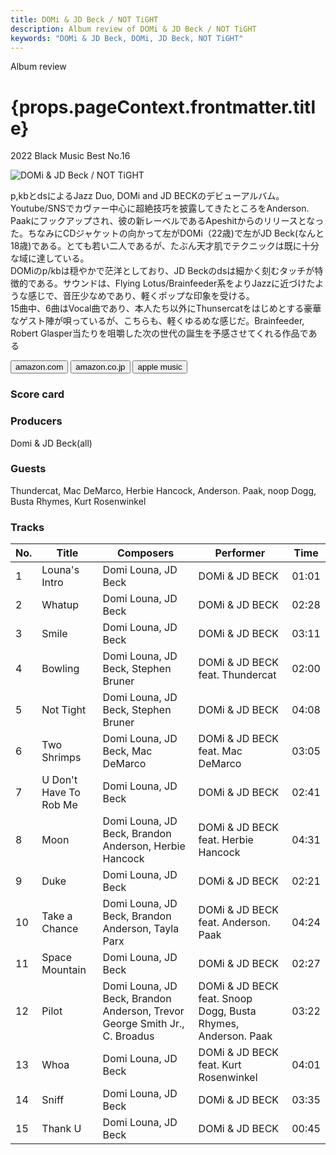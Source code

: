 ```yaml
---
title: DOMi & JD Beck / NOT TiGHT
description: Album review of DOMi & JD Beck / NOT TiGHT
keywords: "DOMi & JD Beck, DOMi, JD Beck, NOT TiGHT"
---
```





<p className="largeP">Album review</p>
<h1 className="h1--no--margin">{props.pageContext.frontmatter.title}</h1>
<p className="largeP">
  <Link to="/best50/2022/">2022 Black Music Best No.16</Link>
</p>

<Row  className="image-card-group">
	<Column colMd={3} colLg={4} noGutterMdLeft="">
       <ImageCard>

![DOMi & JD Beck / NOT TiGHT](../../images/cd/domiandjdbeck1L.jpg)

</ImageCard>
	</Column>
	<Column colMd={4} colLg={8} noGutterMdLeft="">
	<p>
		p,kbとdsによるJazz Duo, DOMi and JD BECKのデビューアルバム。Youtube/SNSでカヴァー中心に超絶技巧を披露してきたところをAnderson. Paakにフックアップされ、彼の新レーベルであるApeshitからのリリースとなった。ちなみにCDジャケットの向かって左がDOMi（22歳)で左がJD Beck(なんと18歳)である。とても若い二人であるが、たぶん天才肌でテクニックは既に十分な域に達している。
		<br/>DOMiのp/kbは穏やかで茫洋としており、JD Beckのdsは細かく刻むタッチが特徴的である。サウンドは、Flying Lotus/Brainfeeder系をよりJazzに近づけたような感じで、音圧少なめであり、軽くポップな印象を受ける。
		<br/>15曲中、6曲はVocal曲であり、本人たち以外にThunsercatをはじめとする豪華なゲスト陣が唄っているが、こちらも、軽くゆるめな感じだ。Brainfeeder, Robert Glasper当たりを咀嚼した次の世代の誕生を予感させてくれる作品である
		</p>
	<div>
	  <Button className="button-right-mergin"  href="https://amzn.to/3k24sBf" renderIcon={ArrowUpRight} size='sm' kind='primary'>
      amazon.com
    </Button>
    <Button className="button-right-mergin"  href="https://amzn.to/3GwMUoq" renderIcon={ArrowUpRight} size='sm' kind='secondary'>
      amazon.co.jp
    </Button>
		<Button className="button-right-mergin"  href="https://apple.co/3Go9TBJ" renderIcon={ArrowUpRight} size='sm' kind='tertiary'>
      apple music
    </Button>
		<AdvJS2/>
	</div>
	</Column>
</Row>
<Row >
	<Column colMd={4} colLg={4} noGutterMdLeft="">
		<div>
    	<h3>Score card</h3>
			<SliderJS1 value="5" />
    	<SliderJS2 value="1" />
			<SliderJS3 value="2" />
    	<SliderJS4 value="9" />
		</div>
	</Column>
	<Column colMd={8} colLg={8} noGutterMdLeft="">
		<div>
			<h3>Producers</h3>
			<p>
				Domi & JD Beck(all)
			</p>
			<h3>Guests</h3>
			<p>
				Thundercat, Mac DeMarco, Herbie Hancock, Anderson. Paak, noop Dogg, Busta Rhymes, Kurt Rosenwinkel
			</p>
		</div>
	</Column>
</Row>

<h3>Tracks</h3>

| No. | Title                  | Composers                                                                  | Performer                                                     | Time  |
| --- | ---------------------- | -------------------------------------------------------------------------- | ------------------------------------------------------------- | ----- |
| 1   | Louna's Intro          | Domi Louna, JD Beck                                                        | DOMi & JD BECK                                                | 01:01 |
| 2   | Whatup                 | Domi Louna, JD Beck                                                        | DOMi & JD BECK                                                | 02:28 |
| 3   | Smile                  | Domi Louna, JD Beck                                                        | DOMi & JD BECK                                                | 03:11 |
| 4   | Bowling                | Domi Louna, JD Beck, Stephen Bruner                                        | DOMi & JD BECK feat. Thundercat                               | 02:00 |
| 5   | Not Tight              | Domi Louna, JD Beck, Stephen Bruner                                        | DOMi & JD BECK                                                | 04:08 |
| 6   | Two Shrimps            | Domi Louna, JD Beck, Mac DeMarco                                           | DOMi & JD BECK feat. Mac DeMarco                              | 03:05 |
| 7   | U Don't Have To Rob Me | Domi Louna, JD Beck                                                        | DOMi & JD BECK                                                | 02:41 |
| 8   | Moon                   | Domi Louna, JD Beck, Brandon Anderson, Herbie Hancock                      | DOMi & JD BECK feat. Herbie Hancock                           | 04:31 |
| 9   | Duke                   | Domi Louna, JD Beck                                                        | DOMi & JD BECK                                                | 02:21 |
| 10  | Take a Chance          | Domi Louna, JD Beck, Brandon Anderson, Tayla Parx                          | DOMi & JD BECK feat. Anderson. Paak                           | 04:24 |
| 11  | Space Mountain         | Domi Louna, JD Beck                                                        | DOMi & JD BECK                                                | 02:27 |
| 12  | Pilot                  | Domi Louna, JD Beck, Brandon Anderson, Trevor George Smith Jr., C. Broadus | DOMi & JD BECK feat. Snoop Dogg, Busta Rhymes, Anderson. Paak | 03:22 |
| 13  | Whoa                   | Domi Louna, JD Beck                                                        | DOMi & JD BECK feat. Kurt Rosenwinkel                         | 04:01 |
| 14  | Sniff                  | Domi Louna, JD Beck                                                        | DOMi & JD BECK                                                | 03:35 |
| 15  | Thank U                | Domi Louna, JD Beck                                                        | DOMi & JD BECK                                                | 00:45 |

<AdvJS3 />
